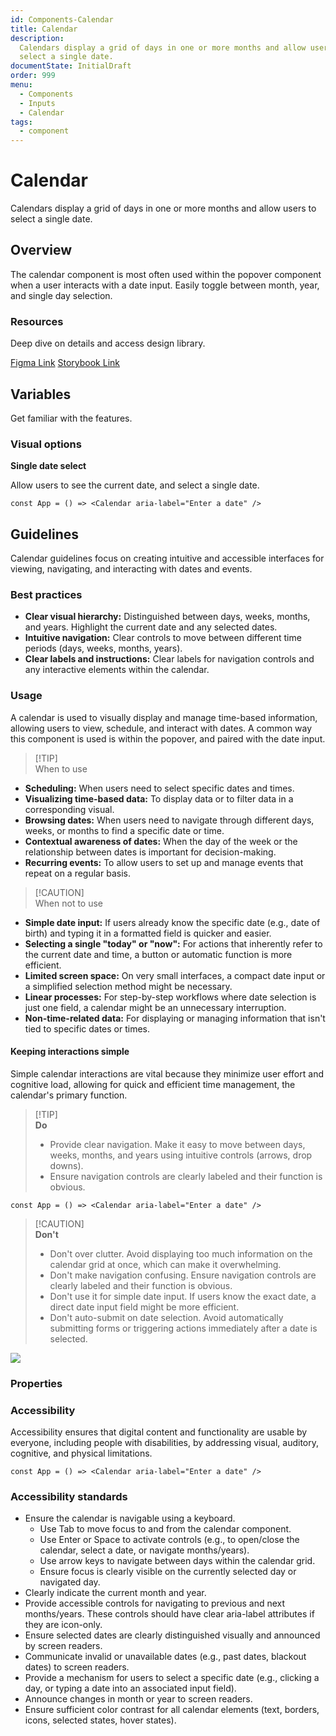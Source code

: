 ```yaml
---
id: Components-Calendar
title: Calendar
description:
  Calendars display a grid of days in one or more months and allow users to
  select a single date.
documentState: InitialDraft
order: 999
menu:
  - Components
  - Inputs
  - Calendar
tags:
  - component
---
```


# Calendar

Calendars display a grid of days in one or more months and allow users to select
a single date.

## Overview

The calendar component is most often used within the popover component when a
user interacts with a date input. Easily toggle between month, year, and single day selection.

### Resources

Deep dive on details and access design library.

[Figma Link](https://www.figma.com/design/AvtPX6g7OGGCRvNlatGOIY/NIMBUS-design-system?m=auto&node-id=5818-15651)
[Storybook Link](https://nimbus-storybook.vercel.app/?path=/docs/components-date-calendar--docs)

## Variables

Get familiar with the features.

### Visual options

**Single date select**

Allow users to see the current date, and select a single date.

```jsx-live
const App = () => <Calendar aria-label="Enter a date" />
```

## Guidelines

Calendar guidelines focus on creating intuitive and accessible interfaces for viewing, navigating, and interacting with dates and events.

### Best practices

- **Clear visual hierarchy:** Distinguished between days, weeks, months, and years. Highlight the current date and any selected dates.
- **Intuitive navigation:** Clear controls to move between different time periods (days, weeks, months, years).
- **Clear labels and instructions:** Clear labels for navigation controls and any interactive elements within the calendar.


### Usage

A calendar is used to visually display and manage time-based information, allowing users to view, schedule, and interact with dates. A common way this component is used is within the popover, and paired with the date input.

> [!TIP]\
> When to use

- **Scheduling:** When users need to select specific dates and times.
- **Visualizing time-based data:** To display data or to filter data in a corresponding visual.
- **Browsing dates:** When users need to navigate through different days, weeks, or months to find a specific date or time.
- **Contextual awareness of dates:** When the day of the week or the relationship between dates is important for decision-making.
- **Recurring events:** To allow users to set up and manage events that repeat on a regular basis.

> [!CAUTION]\
> When not to use

- **Simple date input:** If users already know the specific date (e.g., date of birth) and typing it in a formatted field is quicker and easier.
- **Selecting a single "today" or "now":** For actions that inherently refer to the current date and time, a button or automatic function is more efficient.
- **Limited screen space:** On very small interfaces, a compact date input or a simplified selection method might be necessary.
- **Linear processes:** For step-by-step workflows where date selection is just one field, a calendar might be an unnecessary interruption.
- **Non-time-related data:** For displaying or managing information that isn't tied to specific dates or times.

#### Keeping interactions simple

Simple calendar interactions are vital because they minimize user effort and cognitive load, allowing for quick and efficient time management, the calendar's primary function.

> [!TIP]\
> **Do**
>
> - Provide clear navigation. Make it easy to move between days, weeks, months,
>   and years using intuitive controls (arrows, drop downs).
> - Ensure navigation controls are clearly labeled and their function is
>   obvious.


```jsx-live
const App = () => <Calendar aria-label="Enter a date" />
```

> [!CAUTION]\
> **Don't**
>
> - Don't over clutter. Avoid displaying too much information on the calendar
>   grid at once, which can make it overwhelming.
> - Don't make navigation confusing. Ensure navigation controls are clearly
>   labeled and their function is obvious.
> - Don't use it for simple date input. If users know the exact date, a direct
>   date input field might be more efficient.
> - Don't auto-submit on date selection. Avoid automatically submitting forms or
>   triggering actions immediately after a date is selected.

![](/images/calendar/calendar-interactions-dont.png)

### Properties

<GroupedPropsTable componentName="Calendar" />

### Accessibility

Accessibility ensures that digital content and functionality are usable by
everyone, including people with disabilities, by addressing visual, auditory,
cognitive, and physical limitations.


```jsx-live
const App = () => <Calendar aria-label="Enter a date" />
```

### Accessibility standards

- Ensure the calendar is navigable using a keyboard.
  - Use Tab to move focus to and from the calendar component.
  - Use Enter or Space to activate controls (e.g., to open/close the calendar,
    select a date, or navigate months/years).
  - Use arrow keys to navigate between days within the calendar grid.
  - Ensure focus is clearly visible on the currently selected day or navigated
    day.
- Clearly indicate the current month and year.
- Provide accessible controls for navigating to previous and next months/years.
  These controls should have clear aria-label attributes if they are icon-only.
- Ensure selected dates are clearly distinguished visually and announced by
  screen readers.
- Communicate invalid or unavailable dates (e.g., past dates, blackout dates) to
  screen readers.
- Provide a mechanism for users to select a specific date (e.g., clicking a day,
  or typing a date into an associated input field).
- Announce changes in month or year to screen readers.
- Ensure sufficient color contrast for all calendar elements (text, borders,
  icons, selected states, hover states).

